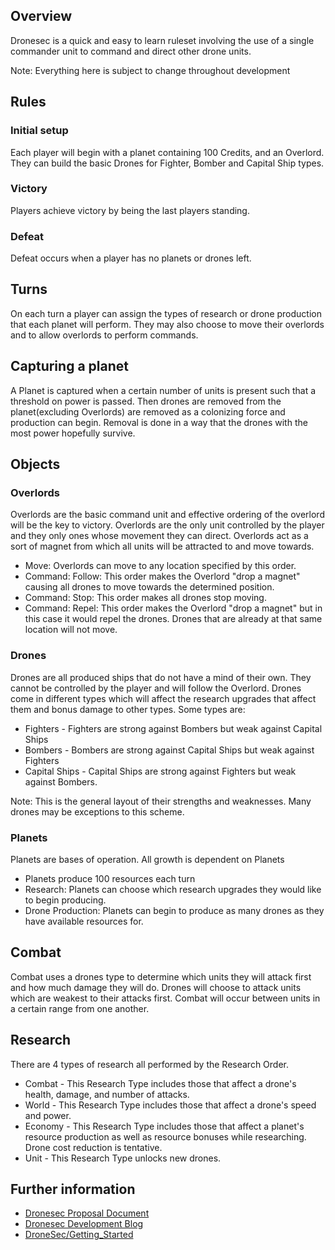 == Overview ==
Dronesec is a quick and easy to learn ruleset involving the use of a single commander unit to command and direct other drone units.

Note: Everything here is subject to change throughout development

== Rules ==

===Initial setup===
Each player will begin with a planet containing 100 Credits, and an Overlord.
They can build the basic Drones for Fighter, Bomber and Capital Ship types.

===Victory===
Players achieve victory by being the last players standing.

===Defeat===
Defeat occurs when a player has no planets or drones left.

==Turns==
On each turn a player can assign the types of research or drone production that each planet will perform.
They may also choose to move their overlords and to allow overlords to perform commands.

==Capturing a planet==
A Planet is captured when a certain number of units is present such that a threshold on power is passed. Then drones are removed from the planet(excluding Overlords) are removed as a colonizing force and production can begin. Removal is done in a way that the drones with the most power hopefully survive.

==Objects==
===Overlords===
Overlords are the basic command unit and effective ordering of the overlord will be the key to victory. Overlords are the only unit controlled by the player and they only ones whose movement they can direct. Overlords act as a sort of magnet from which all units will be attracted to and move towards.
*Move: Overlords can move to any location specified by this order.
*Command: Follow: This order makes the Overlord "drop a magnet" causing all drones to move towards the determined position.
*Command: Stop: This order makes all drones stop moving.
*Command: Repel: This order makes the Overlord "drop a magnet" but in this case it would repel the drones. Drones that are already at that same location will not move.

===Drones===
Drones are all produced ships that do not have a mind of their own. They cannot be controlled by the player and will follow the Overlord. Drones come in different types which will affect the research upgrades that affect them and bonus damage to other types.
Some types are:
*Fighters - Fighters are strong against Bombers but weak against Capital Ships
*Bombers - Bombers are strong against Capital Ships but weak against Fighters
*Capital Ships - Capital Ships are strong against Fighters but weak against Bombers.

Note: This is the general layout of their strengths and weaknesses. Many drones may be exceptions to this scheme.

===Planets===
Planets are bases of operation. All growth is dependent on Planets
*Planets produce 100 resources each turn
*Research: Planets can choose which research upgrades they would like to begin producing.
*Drone Production: Planets can begin to produce as many drones as they have available resources for.

==Combat==
Combat uses a drones type to determine which units they will attack first and how much damage they will do. Drones will choose to attack units which are weakest to their attacks first. Combat will occur between units in a certain range from one another.

==Research==
There are 4 types of research all performed by the Research Order.
*Combat - This Research Type includes those that affect a drone's health, damage, and number of attacks.
*World - This Research Type includes those that affect a drone's speed and power.
*Economy - This Research Type includes those that affect a planet's resource production as well as resource bonuses while researching. Drone cost reduction is tentative.
*Unit - This Research Type unlocks new drones.

== Further information ==
*[http://docs.google.com/Doc?id=dg93sdv_6k523p9dx Dronesec Proposal Document]
*[http://juangsoc.blogspot.com Dronesec Development Blog]
*[[DroneSec/Getting_Started]]